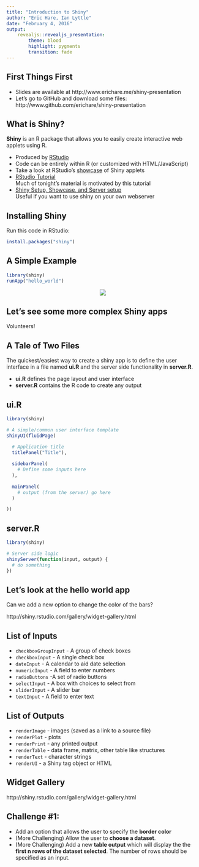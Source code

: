 ```yaml
---
title: "Introduction to Shiny"
author: "Eric Hare, Ian Lyttle"
date: "February 4, 2016"
output: 
    revealjs::revealjs_presentation:
        theme: blood
        highlight: pygments
        transition: fade
---
```


## First Things First

- Slides are available at http://www.erichare.me/shiny-presentation
- Let's go to GitHub and download some files: http://www.github.com/erichare/shiny-presentation

## What is Shiny?

**Shiny** is an R package that allows you to easily create interactive web applets using R. 

- Produced by [RStudio](http://shiny.rstudio.com)
- Code can be entirely within R (or customized with HTML/JavaScript)
- Take a look at RStudio's [showcase](http://shiny.rstudio.com/gallery/) of Shiny applets
- [RStudio Tutorial](http://shiny.rstudio.com/tutorial/)  
Much of tonight's material is motivated by this tutorial
- [Shiny Setup, Showcase, and Server setup](http://shiny.rstudio.com)  
Useful if you want to use shiny on your own webserver

## Installing Shiny

Run this code in RStudio:

```r
install.packages("shiny")
```  

## A Simple Example

```r
library(shiny)
runApp("hello_world")
```
<center>
<img src="images/HelloShinyScreenshot.png">
</center>

## Let's see some more complex Shiny apps

Volunteers!

## A Tale of Two Files

The quickest/easiest way to create a shiny app is to define the user interface in a file named **ui.R** and the server side functionality in **server.R**.

- **ui.R** defines the page layout and user interface
- **server.R** contains the R code to create any output

## ui.R

```r
library(shiny)

# A simple/common user interface template
shinyUI(fluidPage(

  # Application title
  titlePanel("Title"),
  
  sidebarPanel(
    # Define some inputs here
  ),
  
  mainPanel(
    # output (from the server) go here
  )

))
```

## server.R

```r
library(shiny)

# Server side logic 
shinyServer(function(input, output) {
  # do something
})
```

## Let's look at the hello world app

Can we add a new option to change the color of the bars?

http://shiny.rstudio.com/gallery/widget-gallery.html

## List of Inputs

- `checkboxGroupInput` - A group of check boxes
- `checkboxInput` -	A single check box
- `dateInput` -	A calendar to aid date selection
- `numericInput` - A field to enter numbers
- `radioButtons` -A set of radio buttons
- `selectInput` - A box with choices to select from
- `sliderInput` - A slider bar
- `textInput` - A field to enter text

## List of Outputs

- `renderImage` -	images (saved as a link to a source file)
- `renderPlot` -	plots
- `renderPrint` -	any printed output
- `renderTable` -	data frame, matrix, other table like structures
- `renderText` -	character strings
- `renderUI` - a Shiny tag object or HTML

## Widget Gallery

http://shiny.rstudio.com/gallery/widget-gallery.html

## Challenge #1:

- Add an option that allows the user to specify the **border color**
- (More Challenging) Allow the user to **choose a dataset**.
- (More Challenging) Add a new **table output** which will display the the **first n rows of the dataset selected**. The number of rows should be specified as an input.
